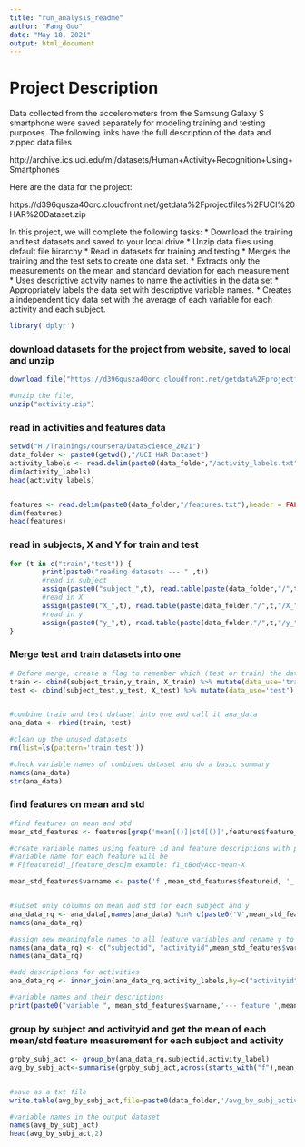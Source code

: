 ---
title: "run_analysis_readme"
author: "Fang Guo"
date: "May 18, 2021"
output: html_document
---

# Project Description 
Data collected from the accelerometers from the Samsung Galaxy S smartphone were saved separately for modeling training and testing purposes. The following links have the full description of the data and zipped data files 

http://archive.ics.uci.edu/ml/datasets/Human+Activity+Recognition+Using+Smartphones 

Here are the data for the project:

 https://d396qusza40orc.cloudfront.net/getdata%2Fprojectfiles%2FUCI%20HAR%20Dataset.zip  
 
In this project, we will complete the following tasks:
* Download the training and test datasets and saved to your local drive
* Unzip data files using default file hirarchy 
* Read in datasets for training and testing
* Merges the training and the test sets to create one data set.
* Extracts only the measurements on the mean and standard deviation for each measurement. 
* Uses descriptive activity names to name the activities in the data set
* Appropriately labels the data set with descriptive variable names. 
* Creates a independent tidy data set with the average of each variable for each activity and each subject.


```{r echo=TRUE}
library('dplyr')
```



### download datasets for the project from website, saved to local and unzip
```{r eval=FALSE}

download.file("https://d396qusza40orc.cloudfront.net/getdata%2Fprojectfiles%2FUCI%20HAR%20Dataset.zip",destfile="activity.zip")

#unzip the file,
unzip("activity.zip")


```

### read in activities and features data 
``` {r echo=TRUE}
setwd("H:/Trainings/coursera/DataScience_2021")
data_folder <- paste0(getwd(),"/UCI HAR Dataset")
activity_labels <- read.delim(paste0(data_folder,"/activity_labels.txt"),header = FALSE,sep = " ",col.names = c("activityid","activity_label"),colClasses = c("integer","character"))
dim(activity_labels)
head(activity_labels)


features <- read.delim(paste0(data_folder,"/features.txt"),header = FALSE,sep = " ",col.names = c("featureid","feature_label"),colClasses = c("integer","character"))
dim(features)
head(features)
```

### read in  subjects, X and Y for train and test
```{r}
for (t in c("train","test")) {
        print(paste0("reading datasets --- " ,t))
        #read in subject 
        assign(paste0("subject_",t), read.table(paste(data_folder,"/",t,"/subject_",t,".txt",sep=""),header = FALSE, col.names=c("subjectid"),colClasses = c("integer")))
        #read in X
        assign(paste0("X_",t), read.table(paste(data_folder,"/",t,"/X_",t,".txt",sep=""),header = FALSE, ,colClasses = c("double")))
        #read in y 
        assign(paste0("y_",t), read.table(paste(data_folder,"/",t,"/y_",t,".txt",sep=""),header = FALSE, col.names=c("y"),colClasses = c("integer")))
} 
```

### Merge test and train datasets into one
```{r}
# Before merge, create a flag to remember which (test or train) the data is from
train <- cbind(subject_train,y_train, X_train) %>% mutate(data_use='train')
test <- cbind(subject_test,y_test, X_test) %>% mutate(data_use='test')


#combine train and test dataset into one and call it ana_data
ana_data <- rbind(train, test)

#clean up the unused datasets
rm(list=ls(pattern='train|test'))

#check variable names of combined dataset and do a basic summary
names(ana_data)
str(ana_data)
```

### find features on mean and std
```{r}
#find features on mean and std
mean_std_features <- features[grep('mean[()]|std[()]',features$feature_label)  ,] 

#create variable names using feature id and feature descriptions with parenthesises removed 
#variable name for each feature will be 
# F[featureid]_[feature_desc]m example: f1_tBodyAcc-mean-X

mean_std_features$varname <- paste('f',mean_std_features$featureid, '_', gsub("[()]","",mean_std_features$feature_label),sep = '')


#subset only columns on mean and std for each subject and y 
ana_data_rq <- ana_data[,names(ana_data) %in% c(paste0('V',mean_std_features$featureid),'subjectid','y')]
names(ana_data_rq)

#assign new meaningfule names to all feature variables and rename y to activityid  
names(ana_data_rq) <- c("subjectid", "activityid",mean_std_features$varname )
names(ana_data_rq)

#add descriptions for activities 
ana_data_rq <- inner_join(ana_data_rq,activity_labels,by=c("activityid"="activityid"))

#variable names and their descriptions
print(paste0("variable ", mean_std_features$varname,'--- feature ',mean_std_features$featureid,':',mean_std_features$feature_label))

```

### group by subject and activityid and get the mean of each mean/std feature measurement for each subject and activity
``` {r echo=TRUE}
grpby_subj_act <- group_by(ana_data_rq,subjectid,activity_label)
avg_by_subj_act<-summarise(grpby_subj_act,across(starts_with("f"),mean,.names="mean_{.col}"))


#save as a txt file 
write.table(avg_by_subj_act,file=paste0(data_folder,'/avg_by_subj_activitiy.txt'),row.names=FALSE,col.names=TRUE,sep=",")

#variable names in the output dataset
names(avg_by_subj_act)
head(avg_by_subj_act,2)
```
